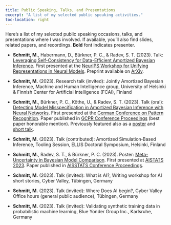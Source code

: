 ```yaml
---
title: Public Speaking, Talks, and Presentations
excerpt: "A list of my selected public speaking activities."
toc-location: right
---
```


Here's a list of my selected public speaking occasions, talks, and presentations where I was involved.
If available, you'll also find slides, related papers, and recordings.
**Bold** font indicates presenter.

- **Schmitt, M.**, Habermann, D., Bürkner, P. C., & Radev, S. T. (2023). 
Talk: [Leveraging Self-Consistency for Data-Efficient Amortized Bayesian Inference](pdf/slides_self_consistency_unireps.pdf). 
First presented at the [NeurIPS Workshop for Unifying Representations in Neural Models](https://neurips.cc/virtual/2023/workshop/66494).
Preprint available on [ArXiv](https://arxiv.org/abs/2310.04395).

- **Schmitt, M.** (2023). Research talk (invited): Jointly Amortized Bayesian Inference, Machine and Human Intelligence group, University of
Helsinki & Finnish Center for Artificial Intelligence (FCAI), Finland

- **Schmitt, M.**, Bürkner, P. C., Köthe, U., & Radev, S. T. (2023). 
Talk (oral): [Detecting Model Misspecification in Amortized Bayesian Inference with Neural Networks](pdf/slides_detecting_mms_gcpr.pdf). 
First presented at the [German Conference on Pattern Recognition](https://www.dagm-gcpr.de/year/2023). 
Paper published in [GCPR Conference Proceedings](https://arxiv.org/abs/2112.08866) (best paper honorable mention). 
Previously featured also as a [poster](pdf/poster_detecting_mms.pdf) and [short talk](pdf/slides_detecting_mms_lightning).

- **Schmitt, M.** (2023). Talk (contributed): Amortized Simulation‑Based Inference, Tooling Session, ELLIS Doctoral Symposium, Helsinki,
Finland

- **Schmitt, M.**, Radev, S. T., & Bürkner, P. C. (2023). 
Poster: [Meta-Uncertainty in Bayesian Model Comparison](pdf/poster_meta_uncertainty.pdf). 
First presented at [AISTATS 2023](http://aistats.org/aistats2023/).
Paper published in [AISSTATS Conference Proceedings](https://proceedings.mlr.press/v206/schmitt23a.html).

- **Schmitt, M.** (2023). Talk (invited): What is AI?, Writing workshop for AI short stories, Cyber Valley, Tübingen, Germany

- **Schmitt, M.** (2023). Talk (invited): Where Does AI begin?, Cyber Valley Office hours (general public audience), Tübingen, Germany

- **Schmitt, M.** (2023). Talk (invited): Validating synthetic training data in probabilistic machine learning, Blue Yonder Group Inc., Karlsruhe, Germany

